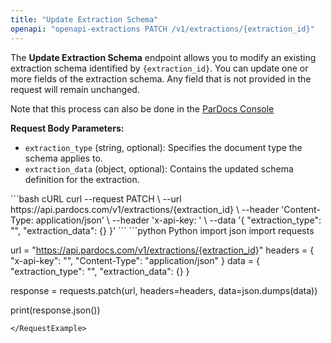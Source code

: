 ```yaml
---
title: "Update Extraction Schema"
openapi: "openapi-extractions PATCH /v1/extractions/{extraction_id}"
---
```


The **Update Extraction Schema** endpoint allows you to modify an existing extraction schema identified by `{extraction_id}`. You can update one or more fields of the extraction schema. Any field that is not provided in the request will remain unchanged.

<Note>Note that this process can also be done in the [ParDocs Console](https://www.pardocs.com)</Note>

**Request Body Parameters:**

- `extraction_type` (string, optional): Specifies the document type the schema applies to.
- `extraction_data` (object, optional): Contains the updated schema definition for the extraction.

<RequestExample>
```bash cURL
curl --request PATCH \
  --url https://api.pardocs.com/v1/extractions/{extraction_id} \
  --header 'Content-Type: application/json' \
  --header 'x-api-key: <api-key>' \
  --data '{
  "extraction_type": "<string>",
  "extraction_data": {}
}'
```
```python Python
import json
import requests

url = "https://api.pardocs.com/v1/extractions/{extraction_id}"
headers = {
    "x-api-key": "<api-key>",
    "Content-Type": "application/json"
}
data = {
    "extraction_type": "<string>",
    "extraction_data": {}
}

response = requests.patch(url, headers=headers, data=json.dumps(data))

print(response.json())
```
</RequestExample>
